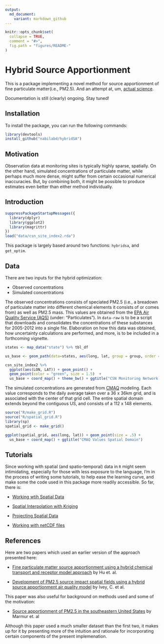 ```yaml
---
output:
  md_document:
    variant: markdown_github
---
```


<!-- README.md is generated from README.Rmd. Please edit that file -->

```r
knitr::opts_chunk$set(
  collapse = TRUE,
  comment = "#>",
  fig.path = "figures/README-"
)
```


# Hybrid Source Apportionment

This is a package implementing a novel method for source apportionment of fine particulate matter(i.e., PM2.5). And an attempt at, um, [actual science](http://simplystatistics.org/2013/01/23/statisticians-and-computer-scientists-if-there-is-no-code-there-is-no-paper/).

Documentation is still (clearly) ongoing. Stay tuned!

## Installation

To install the package, you can run the following commands:

```r
library(devtools)
install_github("nabilabd/hybridSA")
```


## Motivation

Observation data at monitoring sites is typically highly sparse, spatially. On the other hand, simulated concentrations of particulate matter, while perhaps much more dense, might suffer from certain occasional numerical inaccuracies. But, by combining both, it might be possible to produce estimates even better than either method individually. 


## Introduction

```r

suppressPackageStartupMessages({
  library(dplyr)
  library(ggplot2)
  library(magrittr)
})
load("data/csn_site_index2.rda")
```


This package is largely based around two functions: `hybridsa`, and `get_optim`.


## Data

There are two inputs for the hybrid optimization: 

* Observed concentrations
* Simulated concentrations

The observed concentrations consists of speciated PM2.5 (i.e., a breadown of particulate matter into different chemical elements it consists of or comes from) as well as PM2.5 mass. This values are obtained from the [EPA Air Quality Service (AQS)](http://aqsdr1.epa.gov/aqsweb/aqstmp/airdata/download_files.html#Daily) (under: "Particulates"). In `data-raw` is to be a script that downloads and consolidates the concentrations of these substances for 2005-2012 into a single file. Elaboration on how this data was obtained, how uncertainty calculations are performed, and more, is to be included in a forthcoming vignette.

```r
states <- map_data("state") %>% tbl_df

us_base <- geom_path(data=states, aes(long, lat, group = group, order = order))

csn_site_index2 %>% 
  ggplot(aes(LON, LAT)) + geom_point() + 
  geom_point(color = "green", size = 1.5)  + 
  us_base + coord_map() + theme_bw() + ggtitle("CSN Monitoring Network - Sites Used") 

```

The simulated concentrations are generated from [CMAQ](https://www.cmascenter.org/cmaq/) modeling. Each value corresponds to the daily average taken over a 36 x 36km grid, and is associated with the center of that grid cell. The entire spatial domain extends beyond the contiguous US, and consists of a 112 x 148 elements. 

```r

source("R/make_grid.R")
source("R/spatial_grid.R")
library(sp)
spatial_grid <- make_grid()

ggplot(spatial_grid, aes(long, lat)) + geom_point(size = .5) + 
  us_base + coord_map() + ggtitle("CMAQ Values Spatial Domain")
```



## Tutorials 

Since working with spatial (and spatio-temporal) data in `R` might seem intimidating, especially for those with less exposure to the language, I'm in the process of writing some tutorials, to help ease the learning curve, and make some the code used in this package more readily accessible. So far, there is: 

* [Working wtih Spatial Data](http://rpubs.com/nabilabd/134781)

* [Spatial Interpolation with Kriging](http://rpubs.com/nabilabd/118172) 

* [Projecting Spatial Data](http://rpubs.com/nabilabd/142092)

* [Working with netCDF files](http://rpubs.com/nabilabd/119121)


## References

Here are two papers which used an earlier version of the approach presented here: 

* [Fine particulate matter source apportionment using a hybrid chemical transport and receptor model approach](http://atmos-chem-phys.net/14/5415/2014/) by Hu et. al.

* [Development of PM2.5 source impact spatial fields using a hybrid source apportionment air quality model](http://www.geosci-model-dev.net/8/2153/2015/gmd-8-2153-2015.html) by Ivey, C. et al.

This paper was also useful for background on methods used and some of the motivation:

* [Source apportionment of PM2.5 in the southeastern United States](http://www.sciencedirect.com/science/article/pii/S1352231005011945) by Marmur et. al

Although this paper used a much smaller dataset than the first two, it makes up for it by presenting more of the intuition and rationale for incorporating certain components of the present implemenation.
